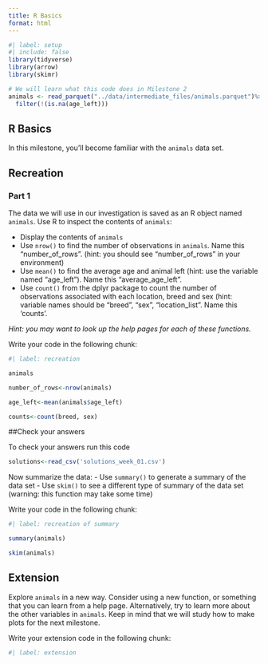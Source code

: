 ---
title: R Basics
format: html
---

```{r}
#| label: setup
#| include: false
library(tidyverse)
library(arrow)
library(skimr)

# We will learn what this code does in Milestone 2
animals <- read_parquet("../data/intermediate_files/animals.parquet")%>%
  filter(!(is.na(age_left)))

```

## R Basics

In this milestone, you'll become familiar with the `animals` data set.

## Recreation

### Part 1

The data we will use in our investigation is saved as an R object named `animals`. Use R to inspect the contents of `animals`:

-   Display the contents of `animals`
-   Use `nrow()` to find the number of observations in `animals`. Name this "number_of_rows". (hint: you should see "number_of_rows" in your environment)
-   Use `mean()` to find the average age and animal left (hint: use the variable named "age_left").  Name this "average_age_left".
-   Use `count()` from the dplyr package to count the number of observations associated with each location, breed and sex (hint: variable names should be "breed", "sex", "location_list". Name this 'counts'.


*Hint: you may want to look up the help pages for each of these functions.*

Write your code in the following chunk:

```{r}
#| label: recreation

animals

number_of_rows<-nrow(animals)

age_left<-mean(animals$age_left)

counts<-count(breed, sex)

```


##Check your answers

To check your answers run this code
```{r}

solutions<-read_csv('solutions_week_01.csv')

```

Now summarize the data: 
-   Use `summary()` to generate a summary of the data set
-   Use `skim()` to see a different type of summary of the data set (warning: this function may take some time)

Write your code in the following chunk:

```{r}
#| label: recreation of summary

summary(animals)

skim(animals)
```


## Extension

Explore `animals` in a new way. Consider using a new function, or something that you can learn from a help page. Alternatively, try to learn more about the other variables in `animals`. Keep in mind that we will study how to make plots for the next milestone.

Write your extension code in the following chunk:

```{r}
#| label: extension

```
